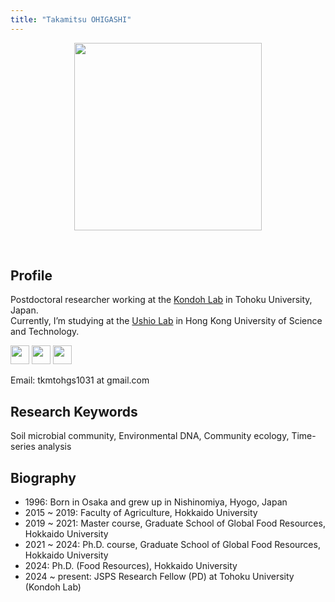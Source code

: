 ```yaml
---
title: "Takamitsu OHIGASHI"
---
```


::: {style="text-align: center;"}
<img src="profile_pic2.jpg" width="300"/>
:::

<br>

## Profile

Postdoctoral researcher working at the <a href="https://ecological-integration.studio.site/" target="_blank">Kondoh Lab</a> in Tohoku University, Japan.\
Currently, I'm studying at the <a href="https://ong8181.github.io/ushio-ecolab/" target="_blank">Ushio Lab</a> in Hong Kong University of Science and Technology.

<a href="https://x.com/soilandohi" target="_blank" style="text-decoration: none;"> <img src="logo-black.png" width="30"/> </a> <a href="https://github.com/taka-ohi" target="_blank" style="text-decoration: none;"> <img src="github-mark.svg" width="30"/> </a> <a href="https://scholar.google.co.jp/citations?user=uC7K8TsAAAAJ&hl=en" target="_blank" style="text-decoration: none;"> <img src="google-scholar.svg" width="30"/> </a>

Email: tkmtohgs1031 at gmail.com

## Research Keywords

Soil microbial community, Environmental DNA, Community ecology, Time-series analysis

## Biography

-   1996: Born in Osaka and grew up in Nishinomiya, Hyogo, Japan
-   2015 \~ 2019: Faculty of Agriculture, Hokkaido University
-   2019 \~ 2021: Master course, Graduate School of Global Food Resources, Hokkaido University
-   2021 \~ 2024: Ph.D. course, Graduate School of Global Food Resources, Hokkaido University
-   2024: Ph.D. (Food Resources), Hokkaido University
-   2024 \~ present: JSPS Research Fellow (PD) at Tohoku University (Kondoh Lab)
